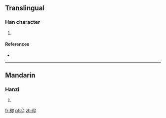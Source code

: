 ==Translingual==

===Han character===
{{Han char|rn=75|rad=木|as=04|sn=8|four=|canj=木竹女中 (DHVL)}}

# {{defn|Han|sort=木04}}

====References====
* {{Han ref|kx=0515.010|dkj=14531|dj=0903.010|hdz=21173.160|uh=678A|ud=26506}}

----

==Mandarin==

===Hanzi===
{{cmn-hanzi|pin=[[àng]] ([[ang4]])|wg=ang<sup>4</sup>}}

# {{defn|Mandarin|sort=木04}}

[[fr:枊]]
[[pl:枊]]
[[zh:枊]]